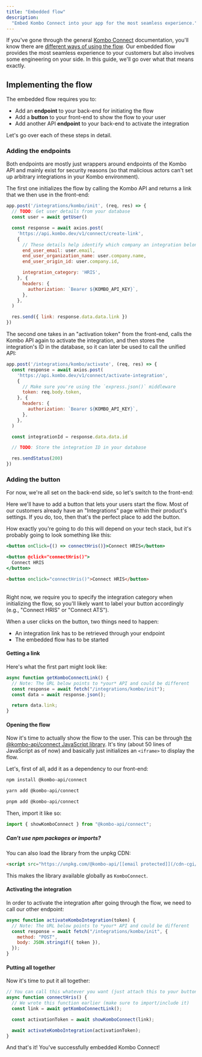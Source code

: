```yaml
---
title: "Embedded flow"
description:
  "Embed Kombo Connect into your app for the most seamless experience."
---
```


If you've gone through the general [Kombo Connect](/connect) documentation,
you'll know there are
[different ways of using the flow](/connect#getting-started). Our embedded flow
provides the most seamless experience to your customers but also involves some
engineering on your side. In this guide, we'll go over what that means exactly.

## Implementing the flow

The embedded flow requires you to:

- Add an **endpoint** to your back-end for initiating the flow
- Add a **button** to your front-end to show the flow to your user
- Add another API **endpoint** to your back-end to activate the integration

Let's go over each of these steps in detail.

### Adding the endpoints

Both endpoints are mostly just wrappers around endpoints of the Kombo API and
mainly exist for security reasons (so that malicious actors can't set up
arbitrary integrations in your Kombo environment).

The first one initializes the flow by calling the Kombo API and returns a link
that we then use in the front-end:

```js Node.js (Express + Axios)
app.post('/integrations/kombo/init', (req, res) => {
  // TODO: Get user details from your database
  const user = await getUser()

  const response = await axios.post(
    'https://api.kombo.dev/v1/connect/create-link',
    {
      // These details help identify which company an integration belongs to
      end_user_email: user.email,
      end_user_organization_name: user.company.name,
      end_user_origin_id: user.company.id,

      integration_category: 'HRIS',
    }, {
      headers: {
        authorization: `Bearer ${KOMBO_API_KEY}`,
      },
    },
  )

  res.send({ link: response.data.data.link })
})
```

The second one takes in an "activation token" from the front-end, calls the
Kombo API again to activate the integration, and then stores the integration's
ID in the database, so it can later be used to call the unified API:

```js Node.js (Express + Axios)
app.post('/integrations/kombo/activate', (req, res) => {
  const response = await axios.post(
    'https://api.kombo.dev/v1/connect/activate-integration',
    {
      // Make sure you're using the `express.json()` middleware
      token: req.body.token,
    }, {
      headers: {
        authorization: `Bearer ${KOMBO_API_KEY}`,
      },
    },
  )

  const integrationId = response.data.data.id

  // TODO: Store the integration ID in your database

  res.sendStatus(200)
})
```

### Adding the button

For now, we're all set on the back-end side, so let's switch to the front-end:

Here we'll have to add a button that lets your users start the flow. Most of our
customers already have an "Integrations" page within their product's settings.
If you do, too, then that's the perfect place to add the button.

How exactly you're going to do this will depend on your tech stack, but it's
probably going to look something like this:

<CodeGroup>

```jsx React
<button onClick={() => connectHris()}>Connect HRIS</button>
```

```jsx Vue.js
<button @click="connectHris()">
  Connect HRIS
</button>
```

```html HTML
<button onclick="connectHris()">Connect HRIS</button>
```

</CodeGroup>
<br />
<Note>
  Right now, we require you to specify the integration category when
  initializing the flow, so you'll likely want to label your button accordingly
  (e.g., "Connect HRIS" or "Connect ATS").
</Note>

When a user clicks on the button, two things need to happen:

- An integration link has to be retrieved through your endpoint
- The embedded flow has to be started

#### Getting a link

Here's what the first part might look like:

```js JavaScript
async function getKomboConnectLink() {
  // Note: The URL below points to *your* API and could be different
  const response = await fetch("/integrations/kombo/init");
  const data = await response.json();

  return data.link;
}
```

#### Opening the flow

Now it's time to actually show the flow to the user. This can be through
[the @kombo-api/connect JavaScript library](https://www.npmjs.com/package/@kombo-api/connect).
It's tiny (about 50 lines of JavaScript as of now) and basically just
initializes an `<iframe>` to display the flow.

Let's, first of all, add it as a dependency to our front-end:

<CodeGroup>

```bash npm
npm install @kombo-api/connect
```

```bash yarn
yarn add @kombo-api/connect
```

```bash pnpm
pnpm add @kombo-api/connect
```

</CodeGroup>

Then, import it like so:

```js JavaScript
import { showKomboConnect } from "@kombo-api/connect";
```

##### Can't use npm packages or imports?

You can also load the library from the unpkg CDN:

```html HTML
<script src="https://unpkg.com/@kombo-api/[[email protected]](/cdn-cgi/l/email-protection)/dist/index.js"></script>
```

This makes the library available globally as `KomboConnect`.

#### Activating the integration

In order to activate the integration after going through the flow, we need to
call our other endpoint:

```js JavaScript
async function activateKomboIntegration(token) {
  // Note: The URL below points to *your* API and could be different
  const response = await fetch("/integrations/kombo/init", {
    method: "POST",
    body: JSON.stringif({ token }),
  });
}
```

#### Putting all together

Now it's time to put it all together:

```js JavaScript
// You can call this whatever you want (just attach this to your button)
async function connectHris() {
  // We wrote this function earlier (make sure to import/include it)
  const link = await getKomboConnectLink();

  const activationToken = await showKomboConnect(link);

  await activateKomboIntegration(activationToken);
}
```

And that's it! You've successfully embedded Kombo Connect!
